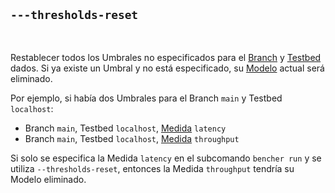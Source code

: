## `---thresholds-reset`

<br />

Restablecer todos los Umbrales no especificados para el [Branch][branch] y [Testbed][testbed] dados. Si ya existe un Umbral y no está especificado, su [Modelo][model] actual será eliminado.

Por ejemplo, si había dos Umbrales para el Branch `main` y Testbed `localhost`:
- Branch `main`, Testbed `localhost`, [Medida][measure] `latency`
- Branch `main`, Testbed `localhost`, [Medida][measure] `throughput`

Si solo se especifica la Medida `latency` en el subcomando `bencher run`
y se utiliza `--thresholds-reset`,
entonces la Medida `throughput` tendría su Modelo eliminado.

[branch]: /es/docs/explanation/branch-selection/#--branch-branch
[testbed]: /es/docs/explanation/bencher-run/#--testbed-testbed
[model]: /es/docs/explanation/benchmarking/#model
[measure]: /es/docs/explanation/benchmarking/#measure
